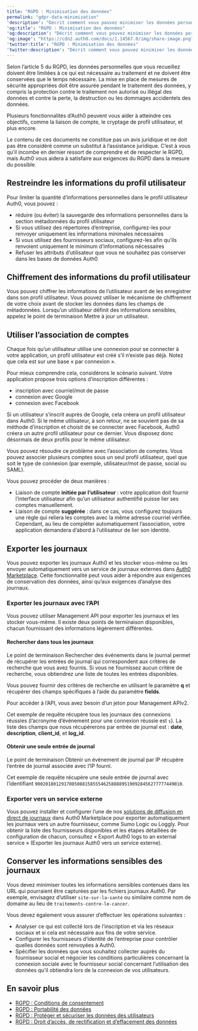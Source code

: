 ```yaml
---
title: "RGPD : Minimisation des données"
permalink: "gdpr-data-minimization"
'description': "Décrit comment vous pouvez minimiser les données personnelles que vous recueillez pour traitement et assurer leur sécurité."
'og:title': "RGPD : Minimisation des données"
'og:description': "Décrit comment vous pouvez minimiser les données personnelles que vous recueillez pour traitement et assurer leur sécurité."
'og:image': "https://cdn2.auth0.com/docs/1.14567.0/img/share-image.png"
'twitter:title': "RGPD : Minimisation des données"
'twitter:description': "Décrit comment vous pouvez minimiser les données personnelles que vous recueillez pour traitement et assurer leur sécurité."
---
```


Selon l’article 5 du RGPD, les données personnelles que vous recueillez doivent être limitées à ce qui est nécessaire au traitement et ne doivent être conservées que le temps nécessaire. La mise en place de mesures de sécurité appropriées doit être assurée pendant le traitement des données, y compris la protection contre le traitement non autorisé ou illégal des données et contre la perte, la destruction ou les dommages accidentels des données.

Plusieurs fonctionnalités d’Auth0 peuvent vous aider à atteindre ces objectifs, comme la liaison de compte, le cryptage de profil utilisateur, et plus encore.

<Callout icon="file-lines" color="#0EA5E9" iconType="regular">

Le contenu de ces documents ne constitue pas un avis juridique et ne doit pas être considéré comme un substitut à l’assistance juridique. C’est à vous qu’il incombe en dernier ressort de comprendre et de respecter le RGPD, mais Auth0 vous aidera à satisfaire aux exigences du RGPD dans la mesure du possible.

</Callout>

## Restreindre les informations du profil utilisateur

Pour limiter la quantité d’informations personnelles dans le profil utilisateur Auth0, vous pouvez :

* réduire (ou éviter) la sauvegarde des informations personnelles dans la section métadonnées du profil utilisateur
* Si vous utilisez des répertoires d’entreprise, configurez-les pour renvoyer uniquement les informations minimales nécessaires
* Si vous utilisez des fournisseurs sociaux, configurez-les afin qu’ils renvoient uniquement le minimum d’informations nécessaires
* Refuser les attributs d’utilisateur que vous ne souhaitez pas conserver dans les bases de données Auth0

## Chiffrement des informations du profil utilisateur

Vous pouvez chiffrer les informations de l’utilisateur avant de les enregistrer dans son profil utilisateur. Vous pouvez utiliser le mécanisme de chiffrement de votre choix avant de stocker les données dans les champs de métadonnées. Lorsqu’un utilisateur définit des informations sensibles, appelez le point de terminaison Mettre à jour un utilisateur.

## Utiliser l’association de comptes

Chaque fois qu’un utilisateur utilise une connexion pour se connecter à votre application, un profil utilisateur est créé s’il n’existe pas déjà. Notez que cela est sur une base « par connexion ».

Pour mieux comprendre cela, considérons le scénario suivant. Votre application propose trois options d’inscription différentes :

* inscription avec courriel/mot de passe
* connexion avec Google
* connexion avec Facebook

Si un utilisateur s’inscrit auprès de Google, cela créera un profil utilisateur dans Auth0. Si le même utilisateur, à son retour, ne se souvient pas de sa méthode d’inscription et choisit de se connecter avec Facebook, Auth0 créera un autre profil utilisateur pour ce dernier. Vous disposez donc désormais de deux profils pour le même utilisateur.

Vous pouvez résoudre ce problème avec l’association de comptes. Vous pouvez associer plusieurs comptes sous un seul profil utilisateur, quel que soit le type de connexion (par exemple, utilisateur/mot de passe, social ou <Tooltip href="/docs/docs/fr-ca/glossary?term=security-assertion-markup-language" tip="Security Assertion Markup Language (SAML)
Protocole normalisé permettant à deux parties d’échanger des informations d’authentification sans mot de passe." cta="Voir le glossaire">SAML</Tooltip>).

Vous pouvez procéder de deux manières :

* Liaison de compte **initiée par l’utilisateur** : votre application doit fournir l’interface utilisateur afin qu’un utilisateur authentifié puisse lier ses comptes manuellement.
* Liaison de compte **suggérée** : dans ce cas, vous configurez toujours une règle qui reliera les comptes avec la même adresse courriel vérifiée. Cependant, au lieu de compléter automatiquement l’association, votre application demandera d’abord à l’utilisateur de lier son identité.

## Exporter les journaux

Vous pouvez exporter les journaux Auth0 et les stocker vous-même ou les envoyer automatiquement vers un service de journaux externes dans [Auth0 Marketplace](https://marketplace.auth0.com/features/log-streaming). Cette fonctionnalité peut vous aider à répondre aux exigences de conservation des données, ainsi qu’aux exigences d’analyse des journaux.

### Exporter les journaux avec l’API

Vous pouvez utiliser <Tooltip href="/docs/docs/fr-ca/glossary?term=management-api" tip="Management API
Un produit permettant aux clients d’effectuer des tâches administratives." cta="Voir le glossaire">Management API</Tooltip> pour exporter les journaux et les stocker vous-même. Il existe deux points de terminaison disponibles, chacun fournissant des informations légèrement différentes.

#### Rechercher dans tous les journaux

Le point de terminaison Rechercher des événements dans le journal permet de récupérer les entrées de journal qui correspondent aux critères de recherche que vous avez fournis. Si vous ne fournissez aucun critère de recherche, vous obtiendrez une liste de toutes les entrées disponibles.

Vous pouvez fournir des critères de recherche en utilisant le paramètre **q** et récupérer des champs spécifiques à l’aide du paramètre **fields**.

Pour accéder à l’API, vous avez besoin d’un jeton pour Management APIv2.

Cet exemple de requête récupère tous les journaux des connexions réussies (l’acronyme d’événement pour une connexion réussie est `s`). La liste des champs que nous récupérerons par entrée de journal est : **date**, **description**, **client_id**, et **log_id**.

#### Obtenir une seule entrée de journal

Le point de terminaison Obtenir un événement de journal par IP récupère l’entrée de journal associée avec l’IP fourni.

Cet exemple de requête récupère une seule entrée de journal avec l’identifiant `90020180129170850881585554625888895190928456277777449010`.

### Exporter vers un service externe

Vous pouvez installer et configurer l’une de nos [solutions de diffusion en direct de journaux](https://marketplace.auth0.com/features/log-streaming) dans Auth0 Marketplace pour exporter automatiquement les journaux vers un autre fournisseur, comme Sumo Logic ou Loggly. Pour obtenir la liste des fournisseurs disponibles et les étapes détaillées de configuration de chacun, consultez « Export Auth0 logs to an external service » (Exporter les journaux Auth0 vers un service externe).

## Conserver les informations sensibles des journaux

Vous devez minimiser toutes les informations sensibles contenues dans les URL qui pourraient être capturées par les fichiers journaux Auth0. Par exemple, envisagez d’utiliser `site-sur-la-santé` ou similaire comme nom de domaine au lieu de `traitements-contre-le-cancer`.

Vous devez également vous assurer d’effectuer les opérations suivantes :

* Analyser ce qui est collecté lors de l’inscription et via les réseaux sociaux et si cela est nécessaire aux fins de votre service.
* Configurer les fournisseurs d’identité de l’entreprise pour contrôler quelles données sont renvoyées à Auth0.
* Spécifier les données que vous souhaitez collecter auprès du fournisseur social et négocier les conditions particulières concernant la connexion sociale avec le fournisseur social concernant l’utilisation des données qu’il obtiendra lors de la connexion de vos utilisateurs.

## En savoir plus

* [RGPD : Conditions de consentement](/docs/fr-ca/secure/data-privacy-and-compliance/gdpr/gdpr-conditions-for-consent)
* [RGPD : Portabilité des données](/docs/fr-ca/secure/data-privacy-and-compliance/gdpr/gdpr-data-portability)
* [RGPD : Protéger et sécuriser les données des utilisateurs](/docs/fr-ca/secure/data-privacy-and-compliance/gdpr/gdpr-protect-and-secure-user-data)
* [RGPD : Droit d’accès, de rectification et d’effacement des données](/docs/fr-ca/secure/data-privacy-and-compliance/gdpr/gdpr-right-to-access-correct-and-erase-data)